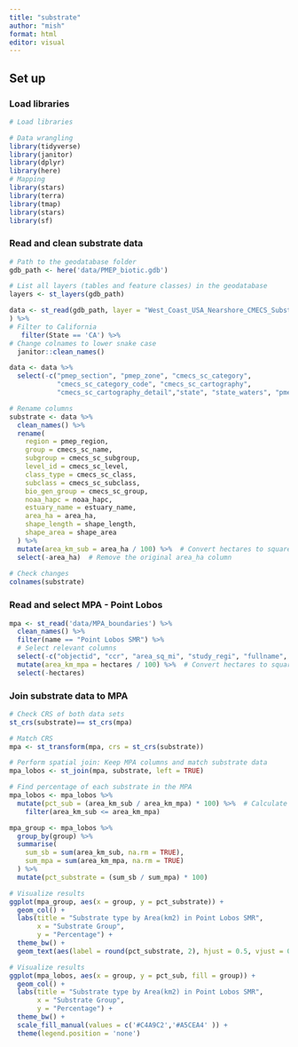 ```yaml
---
title: "substrate"
author: "mish"
format: html
editor: visual
---
```


## Set up

### Load libraries

```r
# Load libraries

# Data wrangling
library(tidyverse)
library(janitor)
library(dplyr)
library(here)
# Mapping
library(stars)
library(terra)
library(tmap)
library(stars)
library(sf)
```

### Read and clean substrate data

```r
# Path to the geodatabase folder
gdb_path <- here('data/PMEP_biotic.gdb')

# List all layers (tables and feature classes) in the geodatabase
layers <- st_layers(gdb_path)

data <- st_read(gdb_path, layer = "West_Coast_USA_Nearshore_CMECS_Substrate_Habitat_V2"
) %>%
# Filter to California
   filter(State == 'CA') %>%
# Change colnames to lower snake case
  janitor::clean_names()

data <- data %>%
  select(-c("pmep_section", "pmep_zone", "cmecs_sc_category", 
            "cmecs_sc_category_code", "cmecs_sc_cartography", 
            "cmecs_sc_cartography_detail","state", "state_waters", "pmep_zone_detail", "cmecs_sc_code", "pmep_nsid", "cmecs_sc_origin", "cmecs_modifier", "link" ))

```

```r
# Rename columns
substrate <- data %>%
  clean_names() %>%
  rename(
    region = pmep_region,
    group = cmecs_sc_name,
    subgroup = cmecs_sc_subgroup,
    level_id = cmecs_sc_level,
    class_type = cmecs_sc_class,  
    subclass = cmecs_sc_subclass,
    bio_gen_group = cmecs_sc_group,
    noaa_hapc = noaa_hapc,
    estuary_name = estuary_name,
    area_ha = area_ha,
    shape_length = shape_length,
    shape_area = shape_area
  ) %>% 
  mutate(area_km_sub = area_ha / 100) %>%  # Convert hectares to square km
  select(-area_ha)  # Remove the original area_ha column
  
# Check changes
colnames(substrate)
```

### Read and select MPA - Point Lobos

```r
mpa <- st_read('data/MPA_boundaries') %>%
  clean_names() %>%
  filter(name == "Point Lobos SMR") %>%
  # Select relevant columns
  select(-c("objectid", "ccr", "area_sq_mi", "study_regi", "fullname", "ccr_int", "shortname","acres", "shape_are", "shape_len")) %>%
  mutate(area_km_mpa = hectares / 100) %>%  # Convert hectares to square km
  select(-hectares)

```

### Join substrate data to MPA

```r
# Check CRS of both data sets
st_crs(substrate)== st_crs(mpa)

# Match CRS
mpa <- st_transform(mpa, crs = st_crs(substrate))

# Perform spatial join: Keep MPA columns and match substrate data
mpa_lobos <- st_join(mpa, substrate, left = TRUE)
```

```r
# Find percentage of each substrate in the MPA
mpa_lobos <- mpa_lobos %>%
  mutate(pct_sub = (area_km_sub / area_km_mpa) * 100) %>%  # Calculate percentage
    filter(area_km_sub <= area_km_mpa)
```

```r
mpa_group <- mpa_lobos %>%
  group_by(group) %>%
  summarise(
    sum_sb = sum(area_km_sub, na.rm = TRUE),  
    sum_mpa = sum(area_km_mpa, na.rm = TRUE)  
  ) %>%
  mutate(pct_substrate = (sum_sb / sum_mpa) * 100)  

# Visualize results
ggplot(mpa_group, aes(x = group, y = pct_substrate)) +
  geom_col() +
  labs(title = "Substrate type by Area(km2) in Point Lobos SMR",
       x = "Substrate Group",
       y = "Percentage") +
  theme_bw() +
  geom_text(aes(label = round(pct_substrate, 2), hjust = 0.5, vjust = 0.01)) 
```

```r
# Visualize results
ggplot(mpa_lobos, aes(x = group, y = pct_sub, fill = group)) +
  geom_col() +
  labs(title = "Substrate type by Area(km2) in Point Lobos SMR",
       x = "Substrate Group",
       y = "Percentage") +
  theme_bw() +
  scale_fill_manual(values = c('#C4A9C2','#A5CEA4' )) +
  theme(legend.position = 'none')
```
